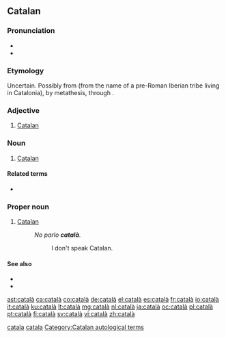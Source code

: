 {{also|catalá|catalã}}
==Catalan==
{{wikipedia|lang=ca}}

===Pronunciation===
* {{ca-IPA}}
* {{rhymes|a|lang=ca}}

===Etymology===
Uncertain. Possibly from {{etyl|la|ca}} {{m|la|lacetanus}} (from the name of a pre-Roman Iberian tribe living in Catalonia), by metathesis, through {{m|la|catelanus}}.

===Adjective===
{{ca-adj}}

# [[Catalan]] {{gloss|pertaining to Catalonia, the Catalan people, or the Catalan language}}

===Noun===
{{ca-noun|m|f=catalana}}

# [[Catalan]] {{gloss|a person from Catalonia or an ethnic Catalan}}

====Related terms====
* {{l|ca|Catalunya|gloss=Catalonia}}

===Proper noun===
{{ca-proper noun|m}}

# [[Catalan]] {{gloss|the language spoken by the Catalans}}
#: ''No parlo '''català'''.''
#:: I don't speak Catalan.

====See also====
* {{l|ca|balear|gloss=Balearic}}
* {{l|ca|valencià|gloss=Valencian}}

[[Category:ca:Demonyms|catala]]
[[Category:ca:Languages|catala]]
[[Category:Catalan autological terms]]

[[ast:català]]
[[ca:català]]
[[co:català]]
[[de:català]]
[[el:català]]
[[es:català]]
[[fr:català]]
[[io:català]]
[[it:català]]
[[ku:català]]
[[lt:català]]
[[mg:català]]
[[nl:català]]
[[ja:català]]
[[oc:català]]
[[pl:català]]
[[pt:català]]
[[fi:català]]
[[sv:català]]
[[vi:català]]
[[zh:català]]